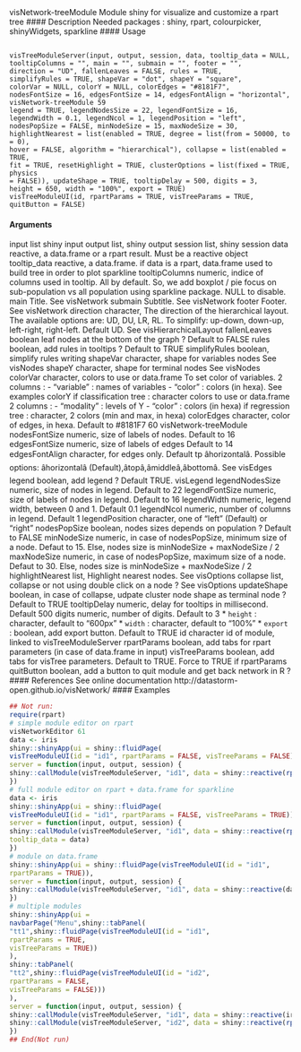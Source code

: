 
visNetwork-treeModule Module shiny for visualize and customize a rpart tree
#### Description
Needed packages : shiny, rpart, colourpicker, shinyWidgets, sparkline
#### Usage
<pre><code>
visTreeModuleServer(input, output, session, data, tooltip_data = NULL,
tooltipColumns = "", main = "", submain = "", footer = "",
direction = "UD", fallenLeaves = FALSE, rules = TRUE,
simplifyRules = TRUE, shapeVar = "dot", shapeY = "square",
colorVar = NULL, colorY = NULL, colorEdges = "#8181F7",
nodesFontSize = 16, edgesFontSize = 14, edgesFontAlign = "horizontal",
visNetwork-treeModule 59
legend = TRUE, legendNodesSize = 22, legendFontSize = 16,
legendWidth = 0.1, legendNcol = 1, legendPosition = "left",
nodesPopSize = FALSE, minNodeSize = 15, maxNodeSize = 30,
highlightNearest = list(enabled = TRUE, degree = list(from = 50000, to = 0),
hover = FALSE, algorithm = "hierarchical"), collapse = list(enabled = TRUE,
fit = TRUE, resetHighlight = TRUE, clusterOptions = list(fixed = TRUE, physics
= FALSE)), updateShape = TRUE, tooltipDelay = 500, digits = 3,
height = 650, width = "100%", export = TRUE)
visTreeModuleUI(id, rpartParams = TRUE, visTreeParams = TRUE,
quitButton = FALSE)
</code></pre>
#### Arguments
input list shiny input
output list, shiny output
session list, shiny session
data reactive, a data.frame or a rpart result. Must be a reactive object
tooltip_data reactive, a data.frame. if data is a rpart, data.frame used to build tree in
order to plot sparkline
tooltipColumns numeric, indice of columns used in tooltip. All by default. So, we add boxplot
/ pie focus on sub-population vs all population using sparkline package. NULL
to disable.
main Title. See visNetwork
submain Subtitle. See visNetwork
footer Footer. See visNetwork
direction character, The direction of the hierarchical layout. The available options are:
UD, DU, LR, RL. To simplify: up-down, down-up, left-right, right-left. Default
UD. See visHierarchicalLayout
fallenLeaves boolean leaf nodes at the bottom of the graph ? Default to FALSE
rules boolean, add rules in tooltips ? Default to TRUE
simplifyRules boolean, simplify rules writing
shapeVar character, shape for variables nodes See visNodes
shapeY character, shape for terminal nodes See visNodes
colorVar character, colors to use or data.frame To set color of variables. 2 columns :
-  "variable" : names of variables
-  "color" : colors (in hexa). See examples
colorY if classification tree : character colors to use or data.frame 2 columns :
-  "modality" : levels of Y
-  "color" : colors (in hexa)
if regression tree : character, 2 colors (min and max, in hexa)
colorEdges character, color of edges, in hexa. Default to #8181F7
60 visNetwork-treeModule
nodesFontSize numeric, size of labels of nodes. Default to 16
edgesFontSize numeric, size of labels of edges Default to 14
edgesFontAlign character, for edges only. Default tp âhorizontalâ. Possible options: âhorizontalâ
(Default),âtopâ,âmiddleâ,âbottomâ. See visEdges
legend boolean, add legend ? Default TRUE. visLegend
legendNodesSize
numeric, size of nodes in legend. Default to 22
legendFontSize numeric, size of labels of nodes in legend. Default to 16
legendWidth numeric, legend width, between 0 and 1. Default 0.1
legendNcol numeric, number of columns in legend. Default 1
legendPosition character, one of "left" (Default) or "right"
nodesPopSize boolean, nodes sizes depends on population ? Default to FALSE
minNodeSize numeric, in case of nodesPopSize, minimum size of a node. Defaut to 15. Else,
nodes size is minNodeSize + maxNodeSize / 2
maxNodeSize numeric, in case of nodesPopSize, maximum size of a node. Defaut to 30.
Else, nodes size is minNodeSize + maxNodeSize / 2
highlightNearest
list, Highlight nearest nodes. See visOptions
collapse list, collapse or not using double click on a node ? See visOptions
updateShape boolean, in case of collapse, udpate cluster node shape as terminal node ? Default
to TRUE
tooltipDelay numeric, delay for tooltips in millisecond. Default 500
digits numeric, number of digits. Default to 3
* ``height`` :    character, default to "600px"
* ``width `` :  character, default to "100%"
* ``export`` :  boolean, add export button. Default to TRUE
id character id of module, linked to visTreeModuleServer
rpartParams boolean, add tabs for rpart parameters (in case of data.frame in input)
visTreeParams boolean, add tabs for visTree parameters. Default to TRUE. Force to TRUE if
rpartParams
quitButton boolean, add a button to quit module and get back network in R ?
#### References
See online documentation http://datastorm-open.github.io/visNetwork/
#### Examples
```r
## Not run:
require(rpart)
# simple module editor on rpart
visNetworkEditor 61
data <- iris
shiny::shinyApp(ui = shiny::fluidPage(
visTreeModuleUI(id = "id1", rpartParams = FALSE, visTreeParams = FALSE)),
server = function(input, output, session) {
shiny::callModule(visTreeModuleServer, "id1", data = shiny::reactive(rpart(data)))
})
# full module editor on rpart + data.frame for sparkline
data <- iris
shiny::shinyApp(ui = shiny::fluidPage(
visTreeModuleUI(id = "id1", rpartParams = FALSE, visTreeParams = TRUE)),
server = function(input, output, session) {
shiny::callModule(visTreeModuleServer, "id1", data = shiny::reactive(rpart(data)),
tooltip_data = data)
})
# module on data.frame
shiny::shinyApp(ui = shiny::fluidPage(visTreeModuleUI(id = "id1",
rpartParams = TRUE)),
server = function(input, output, session) {
shiny::callModule(visTreeModuleServer, "id1", data = shiny::reactive(data))
})
# multiple modules
shiny::shinyApp(ui =
navbarPage("Menu",shiny::tabPanel(
"tt1",shiny::fluidPage(visTreeModuleUI(id = "id1",
rpartParams = TRUE,
visTreeParams = TRUE))
),
shiny::tabPanel(
"tt2",shiny::fluidPage(visTreeModuleUI(id = "id2",
rpartParams = FALSE,
visTreeParams = FALSE)))
),
server = function(input, output, session) {
shiny::callModule(visTreeModuleServer, "id1", data = shiny::reactive(iris))
shiny::callModule(visTreeModuleServer, "id2", data = shiny::reactive(rpart(iris)))
})
## End(Not run)
```

